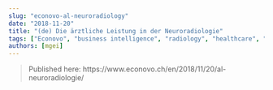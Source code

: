 ```yaml
---
slug: "econovo-al-neuroradiology"
date: "2018-11-20"
title: "(de) Die ärztliche Leistung in der Neuroradiologie"
tags: ["Econovo", "business intelligence", "radiology", "healthcare", "Tarmed"]
authors: [mgei]
---
```

  
> Published here: https://www.econovo.ch/en/2018/11/20/al-neuroradiologie/